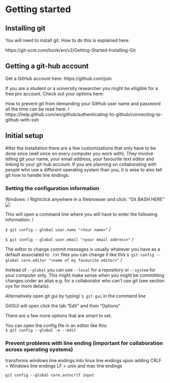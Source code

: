 # Getting started

## Installing git
You will need to install git. 
How to do this is explained here:

https://git-scm.com/book/en/v2/Getting-Started-Installing-Git

## Getting a git-hub account

Get a GitHub account here:
https://github.com/join

If you are a student or a university researcher you might be elligible for a free pro account.
Check out your options here:

How to prevent git from demanding your GitHub user name and password all the time can be read here: /  
https://help.github.com/en/github/authenticating-to-github/connecting-to-github-with-ssh


## Initial setup
After the installation there are a few customizations that only have to be done once (well once on every computer you work with). 
They involve telling git your name, your email address, your favourite text editor and linking to your git-hub account.
If you are planning on collaborating with people who use a different operating system than you, 
it is wise to also tell git how to handle line endings.

### Setting the configuration information


Windows:  /
Rightclick anywhere in a filebrowser and click:
"Git BASH HERE"
![](img/gitbash.png)

This will open a command line where you will have to enter the following information:  /

`$ git config --global user.name "<Your name>"`  /

`$ git config --global user.email "<your email address>"`  /

The editor to change commit messages is usually whatever you have as a default associated to `.txt` files
you can change it like this
`$ git config --global core.editor "<name of my favourite editor>"`  /

Instead of `--global` you can use `--local` for a repository or `--system` for your computer only. 
This might make sense when you might be commititing changes under an alias e.g. for a collaborator who can't use git 
(see section xyx for more details).

Alternatively open git gui by typing/ 
`$ git gui` in the command line

GitGUI will open click the tab "Edit" and then "Options"

There are a few more options that are smart to set. 

You can open the config file in an editor like this:  
`$ git config --global -e --edit`


### Prevent problems with line ending (important for collaboration across operating systems)
transforms windows line endings into linux line endings upon adding
CRLF = Windows line endings
LF = unix and mac line endings

`git config --global core.autocrlf input`




